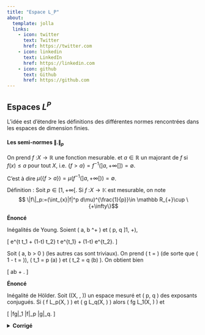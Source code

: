---
title: "Espace L_P"
about:
  template: jolla
  links:
    - icon: twitter
      text: Twitter
      href: https://twitter.com
    - icon: linkedin
      text: LinkedIn
      href: https://linkedin.com
    - icon: github
      text: Github
      href: https://github.com
---

## Espaces $L^P$

L'idée est d'étendre les définitions des différentes normes rencontrées dans les espaces de dimension finies.

#### Les semi-normes $\|.\|_p$

On prend $f$ :$X \to \mathbb R$ une fonction mesurable. et $a \in \mathbb R$ un majorant de $f$ si $f(x)\leq a$ pour tout $X$, i.e. $\{f>a\}=f^{-1}(]a, +\infty[])=\emptyset$.

C'est à dire $\mu(\{f>a\})=\mu(f^{-1}(]a, +\infty[))=\emptyset$.

Définition : Soit $p \in [1, +\infty[$. Si $f$ :$X \to \mathbb K$ est mesurable, on note $$ \|f\|_p:=(\int_{x}|f|^p d\mu)^{\frac{1}{p}}\in \mathbb R_{+}\cup \{+\infty\}$$

::: exercise-box
**Énoncé**

Inégalités de Young. Soient ( a, b \in \mathbb{R}\^+ ) et ( p, q \in \]1, +\infty[ \) deux exposants conjugués. Alors

\[ ab \leq \frac{a^p}{p} + \frac{b^q}{q}. \]

<details>
<summary><strong>Corrigé</strong></summary>
La fonction exponentielle \( t \mapsto e^t \) est convexe (de \( \mathbb{R} \) dans \( \mathbb{R} \)). On a donc, pour tout \( t_1, t_2 \in \mathbb{R} \) et tout \( t \in [0, 1] ),

\[ e\^{t t_1 + (1-t) t_2} \leq t e\^{t_1} + (1-t) e\^{t_2}. \]

Soit ( a, b \> 0 ) (les autres cas sont triviaux). On prend ( t = \frac{1}{p} ) (de sorte que ( 1 - t = \frac{1}{q} )), ( t_1 = p \ln(a) ) et ( t_2 = q \ln(b) ). On obtient bien

\[ ab \leq \frac{a^p}{p} + \frac{b^q}{q}. \]

</details>
:::

::: exercise-box
**Énoncé**

Inégalité de Hölder. Soit ((X, \mathcal{A}, \mu)) un espace mesuré et ( p, q \in [1, +\infty] ) des exposants conjugués. Si ( f \in L_p(X, \mathbb{K}) ) et ( g \in L_q(X, \mathbb{K}) ) alors ( fg \in L_1(X, \mathbb{K}) ) et

\[ \|fg\|\_1 \leq \|f\|\_p \|g\|\_q. \]

<details>

<summary><strong>Corrigé</strong></summary>

Le produit ( fg ) est mesurable car ( f ) et ( g ) le sont. - Si ( p = 1 ) et ( q = +\infty ), alors

\[ \int*X \|f(x) g(x)\| , d\mu \leq \|g\|\infty \int\_X \|f\| , d\mu = \|f\|1 \|g\|\*\infty \]

et l'inégalité est vérifiée. - Si ( p \in \]1, +\infty\[ ), alors l'inégalité de Young donne

\[ \|f(x) g(x)\| \leq \frac{|f(x)|^p}{p} + \frac{|g(x)|^q}{q} \]

pour tout ( x \in X ). Les propriétés de l’intégrale permettent d’écrire :

\[ \int\_X \|fg\| , d\mu \leq \frac{1}{p} \int\_X \|f\|\^p , d\mu + \frac{1}{q} \int\_X \|g\|\^q , d\mu \< +\infty. \]

Donc, ( fg \in L_1(X) ).

Pour montrer l’inégalité, on distingue maintenant 3 cas :

-   Cas 1. ( \|f\|\_p = 0 ) ou ( \|g\|\_q = 0 ). On a alors ( f = 0 ) ou ( g = 0 ). On en déduit ( fg = 0 ), donc ( \|fg\|\_1 = 0 ) et l'inégalité est vérifiée.
-   Cas 2. ( \|f\|\_p = 1 ) et ( \|g\|\_q = 1 ). On a alors :

\[ \|fg\|\_1 = \int\_X \|fg\| , d\mu \leq \frac{1}{p} + \frac{1}{q} = 1 = \|f\|\_p \|g\|\_q. \]

L’inégalité est donc vraie.

-   Cas 3. ( \|f\|\_p \> 0 ) et ( \|g\|\_q \> 0 ). On pose alors ( f_1 = \frac{f}{\|f\|_p} ) et ( g_1 = \frac{g}{\|g\|_q} ), de sorte que ( \|f_1\|\_p = \|g_1\|\_q = 1 ).

Le Cas 2 donne alors

$$\frac{\|fg\|_1}{ \|f\|_p \|g\|_q} = \|f_1 g_1\|_1 \leq 1. $$

Ce qui démontre l’inégalité.

</details>
:::
